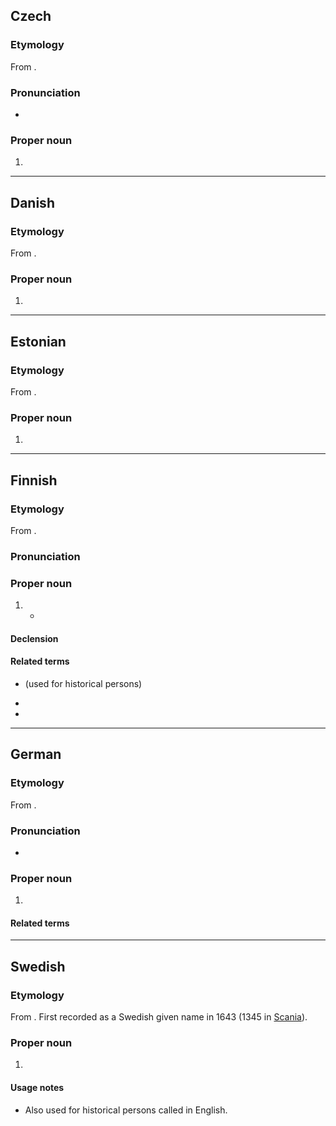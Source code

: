 {{also|konstantin|Konštantín}}
==Czech==

===Etymology===
From {{der|cs|la|Constantinus}}.

===Pronunciation===
* {{cs-IPA}}

===Proper noun===
{{head|cs|proper noun}}

# {{given name|cs|male|from=Latin|eq=Constantine}}

----

==Danish==

===Etymology===
From {{der|da|la|Constantinus}}.

===Proper noun===
{{head|da|proper noun}}

# {{given name|da|male|eq=Constantine|from=Latin}}

----

==Estonian==

===Etymology===
From {{der|et|la|Constantinus}}.

===Proper noun===
{{head|et|proper noun}}

# {{given name|et|male|eq=Constantine|from=Latin}}

----

==Finnish==

===Etymology===
From {{der|fi|la|Constantinus}}.

===Pronunciation===
{{fi-pronunciation}}

===Proper noun===
{{fi-proper noun}}

# {{given name|fi|male|from=Latin|eq=Constantine}}
#* {{quote-book|fi|year=2008|author=[[w:fi:Anneli Kanto|Anneli Kanto]]|title=Veriruusut|publisher=Gummerus|isbn=978-951-20-7766-3|page=109
|passage=Konstu oli äitinsä ainoa poika, jolla oli ollut isää vain kukonlauluun asti. Mikä lie ollut laukkuryssä, kun äiti oli pojan kastattanut komeasti '''Konstantiniksi'''.|t={{Template:User:Surjection/missing-fi-given-name-quote-translation}}}}

====Declension====
{{fi-decl-risti|Konstantin|||a|i=0}}

====Related terms====
* {{l|fi|Konstantinus}} (used for historical persons)
* {{l|fi|Konsta}}
* {{l|fi|Kosti}}

----

==German==

===Etymology===
From {{der|de|la|Constantinus}}.

===Pronunciation===
* {{audio|de|De-Konstantin.ogg|Audio}}

===Proper noun===
{{head|de|proper noun|plural|Konstantine}}

# {{given name|de|male|from=Latin|eq=Constantine}}

====Related terms====
{{rel3|de
|{{l|de|Konstantia}}, {{l|de|Konstanzia}} ({{l|de|Constantia}})
|{{l|de|Konstantine}}
|{{l|de|Konstanze}}
}}

----

==Swedish==

===Etymology===
From {{der|sv|la|Constantinus}}. First recorded as a Swedish given name in 1643 (1345 in [[Scania]]).

===Proper noun===
{{sv-proper noun|c}}

# {{given name|sv|male|from=Latin|eq=Constantine}}

====Usage notes====
* Also used for historical persons called {{m|en|Constantine}} in English.